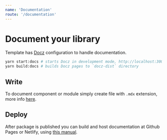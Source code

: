 ```yaml
---
name: 'Documentation'
route: '/documentation'
---
```

# Document your library

Template has [Docz](https://www.docz.site/) configuration to handle documentation.

```bash
yarn start:docs # starts Docz in development mode, http://localhost:3000/
yarn build:docs # builds Docz pages to `docz-dist` directory
```

## Write
To document component or module simply create file with `.mdx` extension, more info [here](https://www.docz.site/docs/writing-mdx).

## Deploy
After package is published you can build and host documentation at Github Pages or Netlify, using [this manual](https://www.docz.site/docs/deploying-your-docs).


